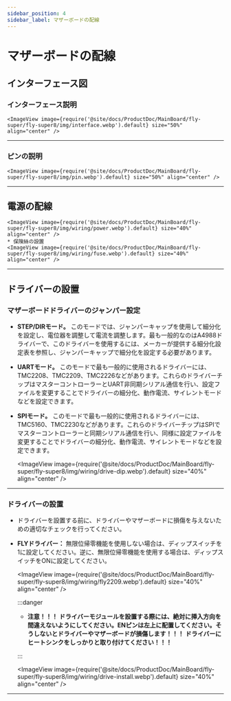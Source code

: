 ```yaml
---
sidebar_position: 4
sidebar_label: マザーボードの配線
---
```


# マザーボードの配線

## インターフェース図

### インターフェース説明

    <ImageView image={require('@site/docs/ProductDoc/MainBoard/fly-super/fly-super8/img/interface.webp').default} size="50%" align="center" />

----

### ピンの説明

    <ImageView image={require('@site/docs/ProductDoc/MainBoard/fly-super/fly-super8/img/pin.webp').default} size="50%" align="center" />

---

## 電源の配線

    <ImageView image={require('@site/docs/ProductDoc/MainBoard/fly-super/fly-super8/img/wiring/power.webp').default} size="40%" align="center" />
    * 保険絲の設置
    <ImageView image={require('@site/docs/ProductDoc/MainBoard/fly-super/fly-super8/img/wiring/fuse.webp').default} size="40%" align="center" />

----

## ドライバーの設置

### マザーボードドライバーのジャンパー設定

* **STEP/DIRモード。** このモードでは、ジャンパーキャップを使用して細分化を設定し、電位器を調整して電流を調整します。最も一般的なのはA4988ドライバーで、このドライバーを使用するには、メーカーが提供する細分化設定表を参照し、ジャンパーキャップで細分化を設定する必要があります。
* **UARTモード。** このモードで最も一般的に使用されるドライバーには、TMC2208、TMC2209、TMC2226などがあります。これらのドライバーチップはマスターコントローラーとUART非同期シリアル通信を行い、設定ファイルを変更することでドライバーの細分化、動作電流、サイレントモードなどを設定できます。
* **SPIモード。** このモードで最も一般的に使用されるドライバーには、TMC5160、TMC2230などがあります。これらのドライバーチップはSPIでマスターコントローラーと同期シリアル通信を行い、同様に設定ファイルを変更することでドライバーの細分化、動作電流、サイレントモードなどを設定できます。

    <ImageView image={require('@site/docs/ProductDoc/MainBoard/fly-super/fly-super8/img/wiring/drive-dip.webp').default} size="40%" align="center" />

----

### ドライバーの設置

* ドライバーを設置する前に、ドライバーやマザーボードに損傷を与えないための適切なチェックを行ってください。
* **FLYドライバー：** 無限位帰零機能を使用しない場合は、ディップスイッチを1に設定してください。逆に、無限位帰零機能を使用する場合は、ディップスイッチをONに設定してください。

    <ImageView image={require('@site/docs/ProductDoc/MainBoard/fly-super/fly-super8/img/wiring/fly2209.webp').default} size="40%" align="center" />

    :::danger

    * **注意！！！ ドライバーモジュールを設置する際には、絶対に挿入方向を間違えないようにしてください。ENピンは左上に配置してください。そうしないとドライバーやマザーボードが損傷します！！！ ドライバーにヒートシンクをしっかりと取り付けてください！！！**

    :::

    <ImageView image={require('@site/docs/ProductDoc/MainBoard/fly-super/fly-super8/img/wiring/drive-install.webp').default} size="40%" align="center" />


----